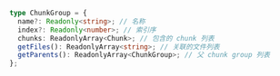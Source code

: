 ```ts
type ChunkGroup = {
  name?: Readonly<string>; // 名称
  index?: Readonly<number>; // 索引序
  chunks: ReadonlyArray<Chunk>; // 包含的 chunk 列表
  getFiles(): ReadonlyArray<string>; // 关联的文件列表
  getParents(): ReadonlyArray<ChunkGroup>; // 父 chunk group 列表
};
```

